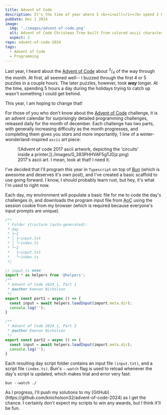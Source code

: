 ```yaml
---
title: Advent of Code
description: It's the time of year where I <b><i>will</i></b> spend 2 hours programming something I could probably do by hand in 30 minutes... at least for the first few puzzles.
pubDate: Dec 1 2024
image: 
  img: './images/advent-of-code.png'
  alt: Advent of Code Christmas Tree built from colored ascii characters.
  aspect: 2
repo: advent-of-code-2024
tags:
  - Advent of Code
  - Programming
---
```



Last year, I heard about the [Advent of Code](https://adventofcode.com/) about <sup>3</sup>/<sub>4</sub> of the way through the month. At first, all seemed well-- I buzzed through the first 4 or 5 puzzles in a couple hours. The later puzzles, however, took ***way*** longer. At the time, spending 5 hours a day during the holidays trying to catch up wasn't something I could get behind.

This year, I am hoping to change that!

For those of you who don't know about the [Advent of Code](https://adventofcode.com/) challenge, it is an advent calendar for surprisingly detailed programming challenges, released daily for the month of december. Each challenge has two parts, with generally increasing difficulty as the month progresses, and completing them gives you *stars* and more importantly, 1 line of a winter-wonderland-inspired `ascii` art piece:

<figure>
  ![Advent of code 2017 ascii artwork, depicting the 'circuits' inside a printer.](./images/0_383PHHVAF5gTJDjz.png)
  <figcaption>2017's ascii art. I mean, look at that! I need it.</figcaption>
</figure>

I've decided that I'll program this year in `Typescript` on top of [Bun](https://bun.sh/) (which is awesome and deserves it's own post), and I've created a basic scaffold to use going forward. I know, I should probably learn rust, but hey, it's what I'm used to right now.

Each day, my environment will populate a basic file for me to code the day's challenges in, and downloads the program input file from <abbr title="Advent of Code">AoC</abbr> using the session cookie from my browser (which is required because everyone's input prompts are unique).


```typescript
/**
 * Folder structure (auto-generated):
 * day
 * ├─1
 * │ ├─input.txt
 * │ └─index.ts
 * └─2
 *   ├─input.txt
 *   └─index.ts
 */

// input.ts ####
import * as helpers from '@helpers';
/**
 * Advent of Code 2024_1, Part 1
 * @author Keenan Nicholson
 */ 
export const part1 = async () => {
  const input = await helpers.loadInput(import.meta.dir);
  console.log('');
}

/**
 * Advent of Code 2024_1, Part 2
 * @author Keenan Nicholson
 */ 
export const part2 = async () => {
  const input = await helpers.loadInput(import.meta.dir);
  console.log('');
}

```

Each resulting day script folder contains an input file `(input.txt)`, and a script file `(index.ts)`. Bun's `--watch` flag is used to reload whenever the day's script is updated, which makes trial and error very fast:
```shell
bun --watch ./
```

<p class="group">As I progress, I'll push my solutions to my [GitHub](https://github.com/knicholson32/advent-of-code-2024) as I get the chance. I certainly don't expect my scripts to win any awards, but I think it'll be fun. <ChristmasBell /></p>